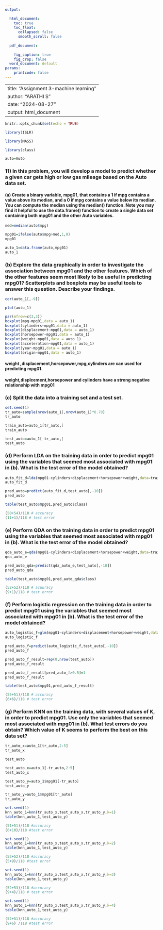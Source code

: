 ---
output:
  
  html_document:
    toc: true
    toc_float:
      collapsed: false
      smooth_scroll: false
        
  pdf_document:
    
    fig_caption: true
    fig_crop: false
  word_document: default
params:
    printcode: false
---
---
title: "Assignment 3-machine learning"
author: "ARATHI S"
date: "2024-08-27"
output: html_document
---

```{r setup, include=FALSE}
knitr::opts_chunk$set(echo = TRUE)
```


```{r}
library(ISLR)

```

```{r}
library(MASS)
```

```{r}
library(class)
```


```{r}
auto=Auto
```

### 11) In this problem, you will develop a model to predict whether a given car gets high or low gas mileage based on the Auto data set.

#### (a) Create a binary variable, mpg01, that contains a 1 if mpg contains a value above its median, and a 0 if mpg contains a value below its median. You can compute the median using the median() function. Note you may find it helpful to use the data.frame() function to create a single data set containing both mpg01 and the other Auto variables.

```{r}
med=median(auto$mpg)
```


```{r}
mpg01=ifelse(auto$mpg>med,1,0)
mpg01
```


```{r}
auto_1=data.frame(auto,mpg01)
auto_1
```

### (b) Explore the data graphically in order to investigate the association between mpg01 and the other features. Which of the other features seem most likely to be useful in predicting mpg01? Scatterplots and boxplots may be useful tools to answer this question. Describe your findings. 

```{r}
cor(auto_1[,-9])
```


```{r}
plot(auto_1)
```


```{r}
par(mfrow=c(3,3))
boxplot(mpg~mpg01,data = auto_1)
boxplot(cylinders~mpg01,data = auto_1)
boxplot(displacement~mpg01,data = auto_1)
boxplot(horsepower~mpg01,data = auto_1)
boxplot(weight~mpg01,data = auto_1)
boxplot(acceleration~mpg01,data = auto_1)
boxplot(year~mpg01,data = auto_1)
boxplot(origin~mpg01,data = auto_1)
```

#### weight ,displacement,horsepower,mpg,cylinders are can used for predicting mpg01.
#### weight,displcement,horsepower and cylinders have a strong negative relationship with mpg01


### (c)	 Split the data into a training set and a test set.


```{r}
set.seed(1)
tr_auto=sample(nrow(auto_1),nrow(auto_1)*0.70)
tr_auto
```


```{r}
train_auto=auto_1[tr_auto,]
train_auto
```


```{r}
test_auto=auto_1[-tr_auto,]
test_auto
```

### (d)	Perform LDA on the training data in order to predict mpg01 using the variables that seemed most associated with mpg01 in (b). What is the test error of the model obtained?

```{r}
auto_fit_d=lda(mpg01~cylinders+displacement+horsepower+weight,data=train_auto)
auto_fit_d
```


```{r}
pred_auto=predict(auto_fit_d,test_auto[,-10])
pred_auto
```


```{r}
table(test_auto$mpg01,pred_auto$class)
```

```{r}
(50+54)/118 # accuracy
(11+1)/118 # test error
```

### (e)	Perform QDA on the training data in order to predict mpg01 using the variables that seemed most associated with mpg01 in (b). What is the test error of the model obtained? 

```{r}
qda_auto_e=qda(mpg01~cylinders+displacement+horsepower+weight,data=train_auto)
qda_auto_e
```


```{r}
pred_auto_qda=predict(qda_auto_e,test_auto[,-10])
pred_auto_qda
```


```{r}
table(test_auto$mpg01,pred_auto_qda$class)
```


```{r}
(52+52)/118 # acuuracy
(9+1)/118 # test error
```

### (f)	Perform logistic regression on the training data in order to predict mpg01 using the variables that seemed most associated with mpg01 in (b). What is the test error of the model obtained?

```{r}
auto_logistic_f=glm(mpg01~cylinders+displacement+horsepower+weight,data=train_auto,family = binomial)
auto_logistic_f
```


```{r}
pred_auto_f=predict(auto_logistic_f,test_auto[,-10])
pred_auto_f
```


```{r}
pred_auto_f_result=rep(0,nrow(test_auto))
pred_auto_f_result
```


```{r}
pred_auto_f_result[pred_auto_f>0.5]=1
pred_auto_f_result
```


```{r}
table(test_auto$mpg01,pred_auto_f_result)
```


```{r}
(55+51)/118 # accuracy
(6+6)/118 # test error
```

### (g)	Perform KNN on the training data, with several values of K, in order to predict mpg01. Use only the variables that seemed most associated with mpg01 in (b). What test errors do you obtain? Which value of K seems to perform the best on this data set?

```{r}
tr_auto_x=auto_1[tr_auto,2:5]
tr_auto_x
```


```{r}
test_auto
```


```{r}
test_auto_x=auto_1[-tr_auto,2:5]
test_auto_x
```


```{r}
test_auto_y=auto_1$mpg01[-tr_auto]
test_auto_y
```


```{r}
tr_auto_y=auto_1$mpg01[tr_auto]
tr_auto_y
```


```{r}
set.seed(1)
knn_auto_1=knn(tr_auto_x,test_auto_x,tr_auto_y,k=1)
table(knn_auto_1,test_auto_y)
```


```{r}
(51+51)/118 #accuracy
(6+10)/118 #test error
```


```{r}
set.seed(1)
knn_auto_1=knn(tr_auto_x,test_auto_x,tr_auto_y,k=2)
table(knn_auto_1,test_auto_y)
```


```{r}
(52+52)/118 #accuracy
(5+9)/118 #test error
```


```{r}
set.seed(1)
knn_auto_1=knn(tr_auto_x,test_auto_x,tr_auto_y,k=3)
table(knn_auto_1,test_auto_y)
```


```{r}
(52+53)/118 #accuracy
(9+4)/118 # test error
```


```{r}
set.seed(1)
knn_auto_1=knn(tr_auto_x,test_auto_x,tr_auto_y,k=4)
table(knn_auto_1,test_auto_y)
```


```{r}
(52+51)/118 #accuracy
(9+6) /118 #test error
```


```{r}
```


```{r}
```


```{r}
```

```{r}
```


```{r}
```
